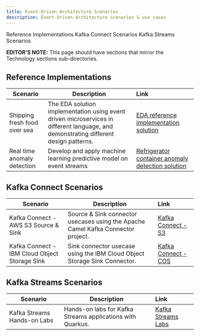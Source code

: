 ```yaml
---
title: Event-Driven Architecture Scenarios
description: Event-Driven Architecture scenarios & use cases
---
```


<AnchorLinks>
  <AnchorLink>Reference Implementations</AnchorLink>
  <AnchorLink>Kafka Connect Scenarios</AnchorLink>
  <AnchorLink>Kafka Streams Scenarios</AnchorLink>
</AnchorLinks>

<InlineNotification><strong>EDITOR'S NOTE:</strong> This page should have sections that mirror the Technology sections sub-directories.</InlineNotification>

## Reference Implementations

| Scenario                           | Description         | Link        |
| --------------------------------| ------------------  |:----------- |
| Shipping fresh food over sea | The EDA solution implementation using event driven microservices in different language, and demonstrating different design patterns. | [EDA reference implementation solution](https://ibm-cloud-architecture.github.io/refarch-kc/)|
| Real time anomaly detection | Develop and apply machine learning predictive model on event streams | [Refrigerator container anomaly detection solution](https://ibm-cloud-architecture.github.io/refarch-reefer-ml/)|


## Kafka Connect Scenarios

| Scenario                           | Description         | Link        |
| --------------------------------| ------------------  |:----------- |
| Kafka Connect - AWS S3 Source & Sink | Source & Sink connector usecases using the Apache Camel Kafka Connector project. | [Kafka Connect - S3](/scenarios/connect-s3/) |
| Kafka Connect - IBM Cloud Object Storage Sink | Sink connector usecase using the IBM Cloud Object Storage Sink Connector. | [Kafka Connect - COS](/scenarios/connect-cos/) |

## Kafka Streams Scenarios

| Scenario                           | Description         | Link        |
| --------------------------------| ------------------  |:----------- |
| Kafka Streams Hands-on Labs | Hands-on labs for Kafka Streams applications with Quarkus. | [Kafka Streams Labs](/scenarios/kafka-streams/) |
